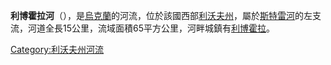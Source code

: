 '''利博霍拉河'''（{{lang-uk|Либохора}}），是[[烏克蘭|烏克蘭]]的河流，位於該國西部[[利沃夫州|利沃夫州]]，屬於[[斯特雷河|斯特雷河]]的左支流，河道全長15公里，流域面積65平方公里，河畔城鎮有[[利博霍拉|利博霍拉]]。

{{DEFAULTSORT:Либохора (річка)}}
[[Category:利沃夫州河流|Category:利沃夫州河流]]


{{Ukraine-river-stub}}